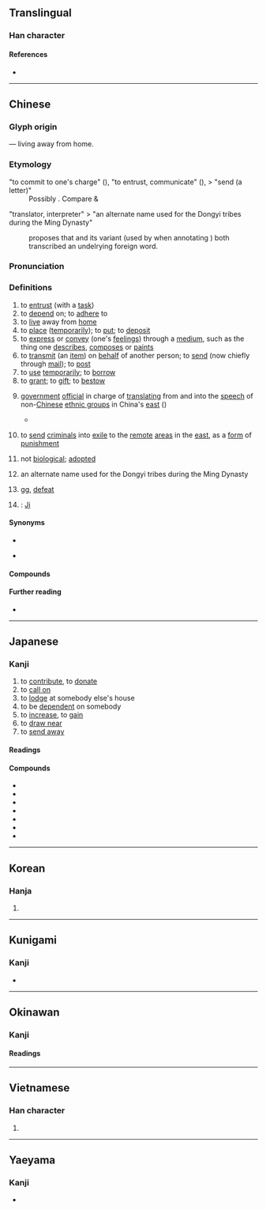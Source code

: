 {{character info}}
==Translingual==
{{stroke order|strokes=11}}

===Han character===
{{Han char|rn=40|rad=宀|as=08|sn=11|four=30621|canj=JKMR|ids=⿱宀奇}}

====References====
* {{Han ref|kx=0288.040|dkj=07203|dj=0569.080|hdz=20937.010|uh=5BC4|ud=23492|bh=B148|bd=45384}}

----

==Chinese==
{{zh-forms}}

===Glyph origin===
{{Han etym}}
{{Han compound|宀|奇|ls=psc|c1=s|c2=p|t1=house}} ― living away from home.

===Etymology===
;"to commit to one's charge" ({{w|Lunyu}}), "to entrust, communicate" ({{w|Liji}}), > "send (a letter)"
:Possibly {{der|zh|sit}}. Compare {{cog|my|tr=khai<sup>C</sup>|t=bring}} & {{cog|lus|khai||to give, to present}}

;"translator, interpreter" > "an alternate name used for the Dongyi tribes during the Ming Dynasty"
:{{zh-ref|Behr (2004)}} proposes that {{och-l|寄}} and its variant {{och-l|羈}} (used by {{w|Gao You}} when annotating {{w|Lüshi Chunqiu}}) both transcribed an undelrying foreign word.

===Pronunciation===
{{zh-pron
|m=jì
|m-s=
|c=gei3
|c-t=
|g=
|h=pfs=ki
|j=
|mb=
|md=gié
|mn=kià/kì
|mn_note=kià - vernacular; kì - literary
|mn-t=gia3
|w=2ji
|x=
|mc=y
|oc=y
|ma=zh-jì.ogg
|cat=v,n,a,pn
}}

===Definitions===
{{zh-hanzi}}

# to [[entrust]] (with a [[task]])
# to [[depend]] on; to [[adhere]] to
# to [[live]] away from [[home]]
# to [[place]] ([[temporarily]]); to [[put]]; to [[deposit]]
# to [[express]] or [[convey]] (one's [[feeling]]s) through a [[medium]], such as the thing one [[describe]]s, [[compose]]s or [[paint]]s
# to [[transmit]] (an [[item]]) on [[behalf]] of another person; to [[send]] (now chiefly through [[mail]]); to [[post]]
# to [[use]] [[temporarily]]; to [[borrow]]
# to [[grant]]; to [[gift]]; to [[bestow]]
# {{lb|zh|historical}} [[government]] [[official]] in charge of [[translating]] from and into the [[speech]] of non-[[Chinese]] [[ethnic group]]s in China's [[east]] (''{{w|Dongyi}}'')
#* {{zh-x|達 其 志，通 其 欲：東方 曰 寄，南方 曰 象，西方 曰 狄鞮，北方 曰 譯。|To make what was in their minds apprehended, and to communicate their likings and desires, (there were officers) - in the east, called '''transmitters'''; in the south, representationists; in the west, Di-dis; and in the north, interpreters.|CL|ref=Liji}}
# {{lb|zh|historical}} to [[send]] [[criminal]]s into [[exile]] to the [[remote]] [[area]]s in the [[east]], as a [[form]] of [[punishment]]
# {{lb|zh|of a [[relative]]}} not [[biological]]; [[adopted]]
# {{lb|zh|historical}} an alternate name used for the Dongyi tribes during the Ming Dynasty
# {{lb|zh|online gaming|_|slang}} [[gg]], [[defeat]]
# {{surname|zh|A=a|nodot=1}}: [[Ji]]

====Synonyms====
* {{s|to entrust}}
{{zh-syn-saurus|託付}}
* {{s|to depend on}}
{{zh-syn-saurus|依仗}}

====Compounds====
{{zh-der|寄放|寄託|寄押|寄居蟹|寄下|寄生|單主寄生|寄寓|寄發|寄書|人生如寄|如寄|寄生菌|寄養|寄養之家|寄意|寄生動物|寄生植物|寄命|寄柩|寄生物|寄情|寄信|寄遞|寄生蟲|寄母|寄生蠅|寄宿學校|寄興|寄居|寄費|寄食|寄附鋪|寄身|寄賣|寄語|寄聲|寄籍|寄碇|寄生蟲病|寄生蜂|寄生火山|寄生昆蟲|寄父|寄款|寄望|寄書郵|寄懷|寄宿|寄存|寄售|寄名|寄主|寄人籬下|家庭寄養|客寄|寄怨|寄宿生|多蒙寄聲|劉寄奴|寄頓|寄傲|寄顏無所|寄予|寄監|寄跡|投寄|柱石之寄|戎寄|朝寄|浮生若寄|槲寄生|生寄死歸|暢寄|浮生如寄|萍寄|重寄|託孤寄命|閫寄|詭寄|總包寄遞|郵寄炸彈|郵寄|酈寄賣友|身寄虎吻|寄乳}}

====Further reading====
* {{thcwd|7160}}

{{zh-cat|Beginning}}

----

==Japanese==

===Kanji===
{{ja-kanji|grade=5|rs=宀08}}

# to [[contribute]], to [[donate]]
# to [[call on]]
# to [[lodge]] at somebody else's house
# to be [[dependent]] on somebody
# to [[increase]], to [[gain]]
# to [[draw near]]
# to [[send away]]
{{attention|ja|needs checking}}

====Readings====
{{ja-readings
|goon=き
|kanon=き
|kun=よ-る, よ-せる, よせ-, よそ-る, よそ-う, よそ-える, よ-さる, よ-さす
}}

====Compounds====
* {{ja-r|寄%付|き%ふ|[[donation]]}}
* {{ja-r|寄%贈|き%ぞう|[[donation]]}}
* {{ja-r|寄%生|き%せい}}
* {{ja-r|寄%与|き%よ}}
* {{ja-r|寄%席|よせ%せき}}
* {{ja-r|寄%道|より%みち}}
* {{ja-r|年%寄|とし%より}}

----

==Korean==

===Hanja===
{{ko-hanja|hangeul=기|rv=gi|mr=ki|y=ki}}

# {{rfdef|ko|sort=宀08}}

----

==Kunigami==

===Kanji===
{{head|xug|Han characters}}

* {{ja-readings|kun=[[ゆしーるん]] ([[寄しーるん]], yushīrun)}}

----

==Okinawan==

===Kanji===
{{ryu-kanji}}

====Readings====
{{ryu-readings
|kun=ゆ-しーん
}}

----

==Vietnamese==

===Han character===
{{vi-readings|reading=kí, gửi, ké, kẹ, ký|rs=宀08}}

# {{rfdef|vi|sort=宀08}}

----

==Yaeyama==

===Kanji===
{{head|rys|Han characters}}

* {{ja-readings|kun=[[ゆしぃるん]] ([[寄しぃるん]], yusïrun)}}